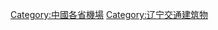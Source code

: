 {{Catnav|頁面分類|各種主題的頁面分類|依中国各省来作的分类|中國各省交通|遼寧交通}}

[[Category:中國各省機場|Category:中國各省機場]]
[[Category:辽宁交通建筑物|Category:辽宁交通建筑物]]